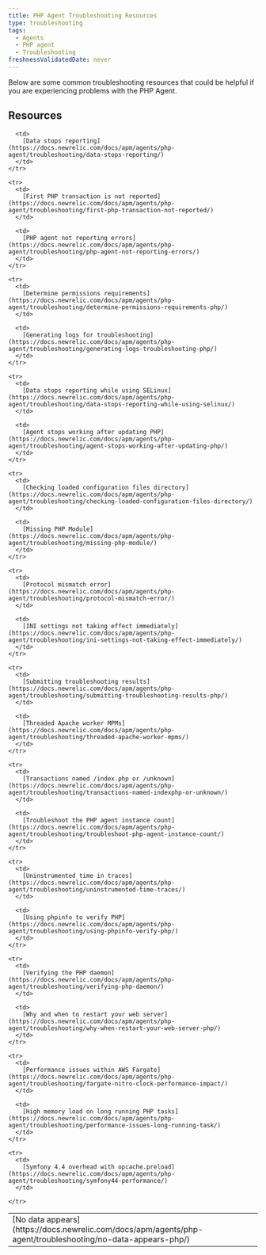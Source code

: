 ```yaml
---
title: PHP Agent Troubleshooting Resources
type: troubleshooting
tags:
  - Agents
  - PHP agent
  - Troubleshooting
freshnessValidatedDate: never
---
```


Below are some common troubleshooting resources that could be helpful if you are experiencing problems with the PHP Agent.

## Resources

<table>

  <tbody>
    <tr>
      <td>
        [No data appears](https://docs.newrelic.com/docs/apm/agents/php-agent/troubleshooting/no-data-appears-php/)
      </td>

      <td>
        [Data stops reporting](https://docs.newrelic.com/docs/apm/agents/php-agent/troubleshooting/data-stops-reporting/)
      </td>
    </tr>

    <tr>
      <td>
        [First PHP transaction is not reported](https://docs.newrelic.com/docs/apm/agents/php-agent/troubleshooting/first-php-transaction-not-reported/)
      </td>

      <td>
        [PHP agent not reporting errors](https://docs.newrelic.com/docs/apm/agents/php-agent/troubleshooting/php-agent-not-reporting-errors/)
      </td>
    </tr>

    <tr>
      <td>
        [Determine permissions requirements](https://docs.newrelic.com/docs/apm/agents/php-agent/troubleshooting/determine-permissions-requirements-php/)
      </td>

      <td>
        [Generating logs for troubleshooting](https://docs.newrelic.com/docs/apm/agents/php-agent/troubleshooting/generating-logs-troubleshooting-php/)
      </td>      
    </tr>

    <tr>
      <td>
        [Data stops reporting while using SELinux](https://docs.newrelic.com/docs/apm/agents/php-agent/troubleshooting/data-stops-reporting-while-using-selinux/)
      </td>

      <td>
        [Agent stops working after updating PHP](https://docs.newrelic.com/docs/apm/agents/php-agent/troubleshooting/agent-stops-working-after-updating-php/)
      </td>
    </tr>

    <tr>
      <td>
        [Checking loaded configuration files directory](https://docs.newrelic.com/docs/apm/agents/php-agent/troubleshooting/checking-loaded-configuration-files-directory/)
      </td>

      <td>
        [Missing PHP Module](https://docs.newrelic.com/docs/apm/agents/php-agent/troubleshooting/missing-php-module/)
      </td>
    </tr>

    <tr>
      <td>
        [Protocol mismatch error](https://docs.newrelic.com/docs/apm/agents/php-agent/troubleshooting/protocol-mismatch-error/)
      </td>

      <td>
        [INI settings not taking effect immediately](https://docs.newrelic.com/docs/apm/agents/php-agent/troubleshooting/ini-settings-not-taking-effect-immediately/)
      </td>
    </tr>

    <tr>
      <td>
        [Submitting troubleshooting results](https://docs.newrelic.com/docs/apm/agents/php-agent/troubleshooting/submitting-troubleshooting-results-php/)
      </td>

      <td>
        [Threaded Apache worker MPMs](https://docs.newrelic.com/docs/apm/agents/php-agent/troubleshooting/threaded-apache-worker-mpms/)
      </td>
    </tr>

    <tr>
      <td>
        [Transactions named /index.php or /unknown](https://docs.newrelic.com/docs/apm/agents/php-agent/troubleshooting/transactions-named-indexphp-or-unknown/)
      </td>

      <td>
        [Troubleshoot the PHP agent instance count](https://docs.newrelic.com/docs/apm/agents/php-agent/troubleshooting/troubleshoot-php-agent-instance-count/)
      </td>
    </tr>

    <tr>
      <td>
        [Uninstrumented time in traces](https://docs.newrelic.com/docs/apm/agents/php-agent/troubleshooting/uninstrumented-time-traces/)
      </td>

      <td>
        [Using phpinfo to verify PHP](https://docs.newrelic.com/docs/apm/agents/php-agent/troubleshooting/using-phpinfo-verify-php/)
      </td>
    </tr>

    <tr>
      <td>
        [Verifying the PHP daemon](https://docs.newrelic.com/docs/apm/agents/php-agent/troubleshooting/verifying-php-daemon/)
      </td>

      <td>
        [Why and when to restart your web server](https://docs.newrelic.com/docs/apm/agents/php-agent/troubleshooting/why-when-restart-your-web-server-php/)
      </td>
    </tr>

    <tr>
      <td>
        [Performance issues within AWS Fargate](https://docs.newrelic.com/docs/apm/agents/php-agent/troubleshooting/fargate-nitro-clock-performance-impact/)
      </td>

      <td>
        [High memory load on long running PHP tasks](https://docs.newrelic.com/docs/apm/agents/php-agent/troubleshooting/performance-issues-long-running-task/)
      </td>
    </tr>
    
    <tr>
      <td>
        [Symfony 4.4 overhead with opcache.preload](https://docs.newrelic.com/docs/apm/agents/php-agent/troubleshooting/symfony44-performance/)
      </td>

    </tr>
  </tbody>
</table>
